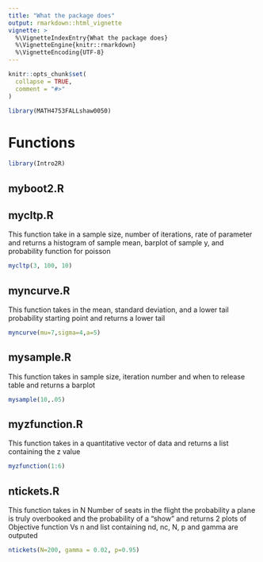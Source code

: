 ```yaml
---
title: "What the package does"
output: rmarkdown::html_vignette
vignette: >
  %\VignetteIndexEntry{What the package does}
  %\VignetteEngine{knitr::rmarkdown}
  %\VignetteEncoding{UTF-8}
---
```


```r
knitr::opts_chunk$set(
  collapse = TRUE,
  comment = "#>"
)
```

```r
library(MATH4753FALLshaw0050)
```

# Functions
```r
library(Intro2R)
```


## myboot2.R


## mycltp.R
This function take in a sample size, number of iterations, rate of parameter and returns a histogram of sample mean, barplot of sample y, and probability function for poisson 

```r
mycltp(3, 100, 10)
```


## myncurve.R
This function takes in the mean, standard deviation, and a lower tail probability starting point and returns a lower tail
```r
myncurve(mu=7,sigma=4,a=5)
```


## mysample.R
This function takes in sample size, iteration number and when to release table and returns a barplot
```r
mysample(10,.05)
```


## myzfunction.R
This function takes in a quantitative vector of data and returns a list containing the z value
```r
myzfunction(1:6)
```

## ntickets.R
This function takes in N Number of seats in the flight the probability a plane is truly overbooked and the probability of a "show" and returns 2 plots of Objective function Vs n and list containing nd, nc, N, p and gamma are outputed

```r
ntickets(N=200, gamma = 0.02, p=0.95)
```

